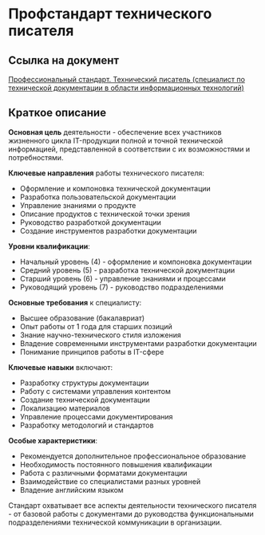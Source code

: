 # Профстандарт технического писателя

## Ссылка на документ

[Профессиональный стандарт. Технический писатель (специалист по технической документации в области информационных технологий)](https://drive.google.com/file/d/1gwSUh49WDVpq53OCH7izSK1l33l2QziS/view?usp=sharing)

## Краткое описание

**Основная цель** деятельности - обеспечение всех участников жизненного цикла IT-продукции полной и точной технической информацией, представленной в соответствии с их возможностями и потребностями.

**Ключевые направления** работы технического писателя:
* Оформление и компоновка технической документации
* Разработка пользовательской документации
* Управление знаниями о продукте
* Описание продуктов с технической точки зрения
* Руководство разработкой документации
* Создание инструментов разработки документации

**Уровни квалификации**:
* Начальный уровень (4) - оформление и компоновка документации
* Средний уровень (5) - разработка технической документации
* Старший уровень (6) - управление знаниями и процессами
* Руководящий уровень (7) - руководство подразделениями

**Основные требования** к специалисту:
* Высшее образование (бакалавриат)
* Опыт работы от 1 года для старших позиций
* Знание научно-технического стиля изложения
* Владение современными инструментами разработки документации
* Понимание принципов работы в IT-сфере

**Ключевые навыки** включают:
* Разработку структуры документации
* Работу с системами управления контентом
* Создание технической документации
* Локализацию материалов
* Управление процессами документирования
* Разработку методологий и стандартов

**Особые характеристики**:
* Рекомендуется дополнительное профессиональное образование
* Необходимость постоянного повышения квалификации
* Работа с различными форматами документации
* Взаимодействие со специалистами разных уровней
* Владение английским языком

Стандарт охватывает все аспекты деятельности технического писателя - от базовой работы с документами до руководства функциональными подразделениями технической коммуникации в организации.